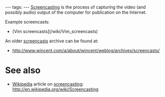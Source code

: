 ---
tags:
---
[[Screencasting]] is the process of capturing the video (and possibly audio) output of the computer for publication on the Internet.

Example screencasts:

* [Vim screencasts](/wiki/Vim_screencasts)

An older [[screencasts]] archive can be found at:

* http://www.wincent.com/a/about/wincent/weblog/archives/screencasts/

= See also =

* [[Wikipedia]] article on [[screencasting]]: http://en.wikipedia.org/wiki/Screencasting
